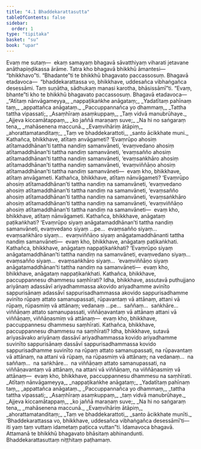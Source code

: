 ```yaml
---
title: "4.1 Bhaddekarattasutta"
tableOfContents: false
sidebar:
  order: 1
type: "tipitaka"
basket: "su"
book: "upar"
---
```



<DynamicBreadcrumb />

<Division number="272" book="upar" bookNo="11" page="226">

<Paragraph number="764" book="upar">
Evaṃ me sutaṃ—  ekaṃ samayaṃ bhagavā sāvatthiyaṃ viharati jetavane anāthapiṇḍikassa ārāme. Tatra kho bhagavā bhikkhū āmantesi—  “bhikkhavo”ti. “Bhadante”ti te bhikkhū bhagavato paccassosuṃ. Bhagavā etadavoca—  “bhaddekarattassa vo, bhikkhave, uddesañca vibhaṅgañca desessāmi. Taṃ suṇātha, sādhukaṃ manasi karotha, bhāsissāmī”ti. “Evaṃ, bhante”ti kho te bhikkhū bhagavato paccassosuṃ. Bhagavā etadavoca—
</Paragraph>

<Paragraph number="765" type="verses" book="upar">
_“Atītaṃ nānvāgameyya,_  
_nappaṭikaṅkhe anāgataṃ;_  
_Yadatītaṃ pahīnaṃ taṃ,_  
_appattañca anāgataṃ._  

</Paragraph>

<Paragraph number="766" type="verses" book="upar">
_Paccuppannañca yo dhammaṃ,_  
_Tattha tattha vipassati;_  
_Asaṃhīraṃ asaṃkuppaṃ,_  
_Taṃ vidvā manubrūhaye._  

</Paragraph>

<Paragraph number="767" type="verses" book="upar">
_Ajjeva kiccamātappaṃ,_  
_ko jaññā maraṇaṃ suve;_  
_Na hi no saṅgaraṃ tena,_  
_mahāsenena maccunā._  

</Paragraph>

<Paragraph number="768" type="verses" book="upar">
_Evaṃvihāriṃ ātāpiṃ,_  
_ahorattamatanditaṃ;_  
_Taṃ ve bhaddekarattoti,_  
_santo ācikkhate muni._  

</Paragraph>

</Division>
<Division number="273" book="upar" bookNo="11" page="226">

<Paragraph number="769" book="upar">
Kathañca, bhikkhave, atītaṃ anvāgameti? ‘Evaṃrūpo ahosiṃ atītamaddhānan’ti tattha nandiṃ samanvāneti, ‘evaṃvedano ahosiṃ atītamaddhānan’ti tattha nandiṃ samanvāneti, ‘evaṃsañño ahosiṃ atītamaddhānan’ti tattha nandiṃ samanvāneti, ‘evaṃsaṅkhāro ahosiṃ atītamaddhānan’ti tattha nandiṃ samanvāneti, ‘evaṃviññāṇo ahosiṃ atītamaddhānan’ti tattha nandiṃ samanvāneti—  evaṃ kho, bhikkhave, atītaṃ anvāgameti.
</Paragraph>

<Paragraph number="770" book="upar">
Kathañca, bhikkhave, atītaṃ nānvāgameti? ‘Evaṃrūpo ahosiṃ atītamaddhānan’ti tattha nandiṃ na samanvāneti, ‘evaṃvedano ahosiṃ atītamaddhānan’ti tattha nandiṃ na samanvāneti, ‘evaṃsañño ahosiṃ atītamaddhānan’ti tattha nandiṃ na samanvāneti, ‘evaṃsaṅkhāro ahosiṃ atītamaddhānan’ti tattha nandiṃ na samanvāneti, ‘evaṃviññāṇo ahosiṃ atītamaddhānan’ti tattha nandiṃ na samanvāneti—  evaṃ kho, bhikkhave, atītaṃ nānvāgameti.
</Paragraph>

</Division>
<Division number="274" book="upar" bookNo="11" page="227">

<Paragraph number="771" book="upar">
Kathañca, bhikkhave, anāgataṃ paṭikaṅkhati? ‘Evaṃrūpo siyaṃ anāgatamaddhānan’ti tattha nandiṃ samanvāneti, evaṃvedano siyaṃ …pe…  evaṃsañño siyaṃ…  evaṃsaṅkhāro siyaṃ…  evaṃviññāṇo siyaṃ anāgatamaddhānanti tattha nandiṃ samanvāneti—  evaṃ kho, bhikkhave, anāgataṃ paṭikaṅkhati.
</Paragraph>

<Paragraph number="772" book="upar">
Kathañca, bhikkhave, anāgataṃ nappaṭikaṅkhati? ‘Evaṃrūpo siyaṃ anāgatamaddhānan’ti tattha nandiṃ na samanvāneti, evaṃvedano siyaṃ…  evaṃsañño siyaṃ…  evaṃsaṅkhāro siyaṃ…  ‘evaṃviññāṇo siyaṃ anāgatamaddhānan’ti tattha nandiṃ na samanvāneti—  evaṃ kho, bhikkhave, anāgataṃ nappaṭikaṅkhati.
</Paragraph>

</Division>
<Division number="275" book="upar" bookNo="11" page="227">

<Paragraph number="773" book="upar">
Kathañca, bhikkhave, paccuppannesu dhammesu saṃhīrati? Idha, bhikkhave, assutavā puthujjano ariyānaṃ adassāvī ariyadhammassa akovido ariyadhamme avinīto sappurisānaṃ adassāvī sappurisadhammassa akovido sappurisadhamme avinīto rūpaṃ attato samanupassati, rūpavantaṃ vā attānaṃ, attani vā rūpaṃ, rūpasmiṃ vā attānaṃ; vedanaṃ …pe…  saññaṃ…  saṅkhāre…  viññāṇaṃ attato samanupassati, viññāṇavantaṃ vā attānaṃ attani vā viññāṇaṃ, viññāṇasmiṃ vā attānaṃ—  evaṃ kho, bhikkhave, paccuppannesu dhammesu saṃhīrati.
</Paragraph>

<Paragraph number="774" book="upar">
Kathañca, bhikkhave, paccuppannesu dhammesu na saṃhīrati? Idha, bhikkhave, sutavā ariyasāvako ariyānaṃ dassāvī ariyadhammassa kovido ariyadhamme suvinīto sappurisānaṃ dassāvī sappurisadhammassa kovido sappurisadhamme suvinīto na rūpaṃ attato samanupassati, na rūpavantaṃ vā attānaṃ, na attani vā rūpaṃ, na rūpasmiṃ vā attānaṃ; na vedanaṃ…  na saññaṃ…  na saṅkhāre…  na viññāṇaṃ attato samanupassati, na viññāṇavantaṃ vā attānaṃ, na attani vā viññāṇaṃ, na viññāṇasmiṃ vā attānaṃ—  evaṃ kho, bhikkhave, paccuppannesu dhammesu na saṃhīrati.
</Paragraph>

<Paragraph number="775" type="verses" book="upar">
_Atītaṃ nānvāgameyya,_  
_nappaṭikaṅkhe anāgataṃ;_  
_Yadatītaṃ pahīnaṃ taṃ,_  
_appattañca anāgataṃ._  

</Paragraph>

<Paragraph number="776" type="verses" book="upar">
_Paccuppannañca yo dhammaṃ,_  
_tattha tattha vipassati;_  
_Asaṃhīraṃ asaṃkuppaṃ,_  
_taṃ vidvā manubrūhaye._  

</Paragraph>

<Paragraph number="777" type="verses" book="upar">
_Ajjeva kiccamātappaṃ,_  
_ko jaññā maraṇaṃ suve;_  
_Na hi no saṅgaraṃ tena,_  
_mahāsenena maccunā._  

</Paragraph>

<Paragraph number="778" type="verses" book="upar">
_Evaṃvihāriṃ ātāpiṃ,_  
_ahorattamatanditaṃ;_  
_Taṃ ve bhaddekarattoti,_  
_santo ācikkhate munīti._  

</Paragraph>

<Paragraph number="779" book="upar">
‘Bhaddekarattassa vo, bhikkhave, uddesañca vibhaṅgañca desessāmī’ti—  iti yaṃ taṃ vuttaṃ idametaṃ paṭicca vuttan”ti.
</Paragraph>

<Paragraph number="780" book="upar">
Idamavoca bhagavā. Attamanā te bhikkhū bhagavato bhāsitaṃ abhinandunti.

</Paragraph>
</Division>

<Paragraph number="781" type="center" book="upar">
Bhaddekarattasuttaṃ niṭṭhitaṃ paṭhamaṃ.
</Paragraph>